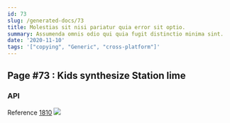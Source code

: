```yaml
---
id: 73
slug: /generated-docs/73
title: Molestias sit nisi pariatur quia error sit optio.
summary: Assumenda omnis odio qui quia fugit distinctio minima sint.
date: '2020-11-10'
tags: '["copying", "Generic", "cross-platform"]'
---
```


## Page #73 : Kids synthesize Station lime
### API



Reference [1810](/generated-docs/1810)
![](/assets/cats-5.jpg)



